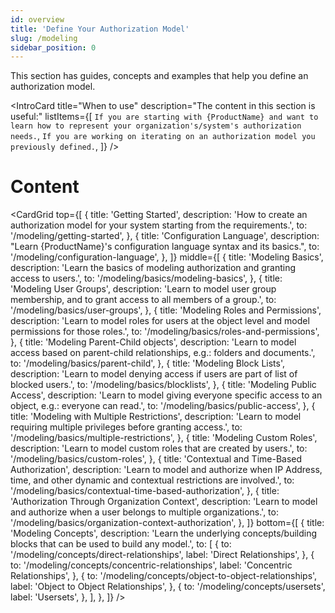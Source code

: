 ```yaml
---
id: overview
title: 'Define Your Authorization Model'
slug: /modeling
sidebar_position: 0
---
```



<DocumentationNotice />

This section has guides, concepts and examples that help you define an authorization model.

<IntroCard
  title="When to use"
  description="The content in this section is useful:"
  listItems={[
    `If you are starting with {ProductName} and want to learn how to represent your organization's/system's authorization needs.`,
    `If you are working on iterating on an authorization model you previously defined.`,
  ]}
/>

# Content

<CardGrid
  top={[
    {
      title: 'Getting Started',
      description: 'How to create an authorization model for your system starting from the requirements.',
      to: '/modeling/getting-started',
    },
    {
      title: 'Configuration Language',
      description: "Learn {ProductName}'s configuration language syntax and its basics.",
      to: '/modeling/configuration-language',
    },
  ]}
  middle={[
    {
      title: 'Modeling Basics',
      description: 'Learn the basics of modeling authorization and granting access to users.',
      to: '/modeling/basics/modeling-basics',
    },
    {
      title: 'Modeling User Groups',
      description: 'Learn to model user group membership, and to grant access to all members of a group.',
      to: '/modeling/basics/user-groups',
    },
    {
      title: 'Modeling Roles and Permissions',
      description: 'Learn to model roles for users at the object level and model permissions for those roles.',
      to: '/modeling/basics/roles-and-permissions',
    },
    {
      title: 'Modeling Parent-Child objects',
      description: 'Learn to model access based on parent-child relationships, e.g.: folders and documents.',
      to: '/modeling/basics/parent-child',
    },
    {
      title: 'Modeling Block Lists',
      description: 'Learn to model denying access if users are part of list of blocked users.',
      to: '/modeling/basics/blocklists',
    },
    {
      title: 'Modeling Public Access',
      description: 'Learn to model giving everyone specific access to an object, e.g.: everyone can read.',
      to: '/modeling/basics/public-access',
    },
    {
      title: 'Modeling with Multiple Restrictions',
      description: 'Learn to model requiring multiple privileges before granting access.',
      to: '/modeling/basics/multiple-restrictions',
    },
    {
      title: 'Modeling Custom Roles',
      description: 'Learn to model custom roles that are created by users.',
      to: '/modeling/basics/custom-roles',
    },
    {
      title: 'Contextual and Time-Based Authorization',
      description:
        'Learn to model and authorize when IP Address, time, and other dynamic and contextual restrictions are involved.',
      to: '/modeling/basics/contextual-time-based-authorization',
    },
    {
      title: 'Authorization Through Organization Context',
      description: 'Learn to model and authorize when a user belongs to multiple organizations.',
      to: '/modeling/basics/organization-context-authorization',
    },
  ]}
  bottom={[
    {
      title: 'Modeling Concepts',
      description: 'Learn the underlying concepts/building blocks that can be used to build any model.',
      to: [
        {
          to: '/modeling/concepts/direct-relationships',
          label: 'Direct Relationships',
        },
        {
          to: '/modeling/concepts/concentric-relationships',
          label: 'Concentric Relationships',
        },
        {
          to: '/modeling/concepts/object-to-object-relationships',
          label: 'Object to Object Relationships',
        },
        {
          to: '/modeling/concepts/usersets',
          label: 'Usersets',
        },
      ],
    },
  ]}
/>
